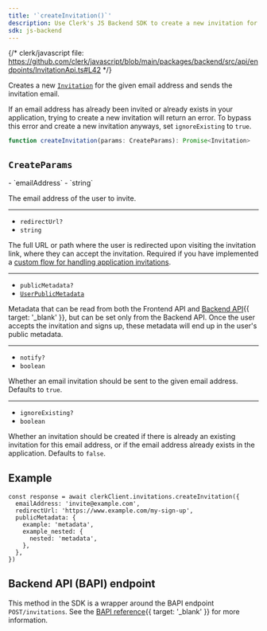 ```yaml
---
title: '`createInvitation()`'
description: Use Clerk's JS Backend SDK to create a new invitation for the given email address, and send the invitation email.
sdk: js-backend
---
```


{/* clerk/javascript file: https://github.com/clerk/javascript/blob/main/packages/backend/src/api/endpoints/InvitationApi.ts#L42 */}

Creates a new [`Invitation`](/docs/references/backend/types/backend-invitation) for the given email address and sends the invitation email.

If an email address has already been invited or already exists in your application, trying to create a new invitation will return an error. To bypass this error and create a new invitation anyways, set `ignoreExisting` to `true`.

```ts
function createInvitation(params: CreateParams): Promise<Invitation>
```

## `CreateParams`

<Properties>
  - `emailAddress`
  - `string`

  The email address of the user to invite.

  ---

  - `redirectUrl?`
  - `string`

  The full URL or path where the user is redirected upon visiting the invitation link, where they can accept the invitation. Required if you have implemented a [custom flow for handling application invitations](/docs/guides/development/custom-flows/authentication/application-invitations).

  ---

  - `publicMetadata?`
  - [`UserPublicMetadata`](/docs/references/javascript/types/metadata#user-public-metadata)

  Metadata that can be read from both the Frontend API and [Backend API](/docs/reference/backend-api){{ target: '_blank' }}, but can be set only from the Backend API. Once the user accepts the invitation and signs up, these metadata will end up in the user's public metadata.

  ---

  - `notify?`
  - `boolean`

  Whether an email invitation should be sent to the given email address. Defaults to `true`.

  ---

  - `ignoreExisting?`
  - `boolean`

  Whether an invitation should be created if there is already an existing invitation for this email address, or if the email address already exists in the application. Defaults to `false`.
</Properties>

## Example

<Include src="_partials/backend/usage" />

```tsx
const response = await clerkClient.invitations.createInvitation({
  emailAddress: 'invite@example.com',
  redirectUrl: 'https://www.example.com/my-sign-up',
  publicMetadata: {
    example: 'metadata',
    example_nested: {
      nested: 'metadata',
    },
  },
})
```

## Backend API (BAPI) endpoint

This method in the SDK is a wrapper around the BAPI endpoint `POST/invitations`. See the [BAPI reference](/docs/reference/backend-api/tag/invitations/post/invitations){{ target: '_blank' }} for more information.
